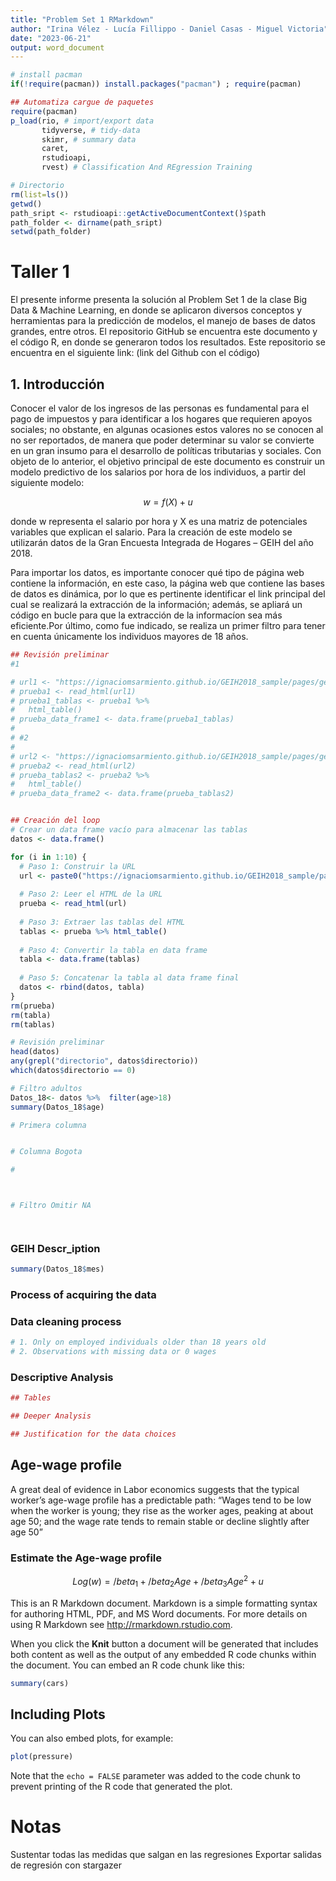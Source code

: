 ```yaml
---
title: "Problem Set 1 RMarkdown"
author: "Irina Vélez - Lucía Fillippo - Daniel Casas - Miguel Victoria"
date: "2023-06-21"
output: word_document
---
```

```r
# install pacman
if(!require(pacman)) install.packages("pacman") ; require(pacman)

## Automatiza cargue de paquetes
require(pacman)
p_load(rio, # import/export data
       tidyverse, # tidy-data
       skimr, # summary data
       caret,
       rstudioapi,
       rvest) # Classification And REgression Training
```

```r
# Directorio 
rm(list=ls())
getwd()
path_sript <- rstudioapi::getActiveDocumentContext()$path
path_folder <- dirname(path_sript)
setwd(path_folder)
```

# Taller 1

El presente informe presenta la solución al Problem Set 1 de la clase Big Data & Machine Learning, en donde se aplicaron diversos conceptos y herramientas para la predicción de modelos, el manejo de bases de datos grandes, entre otros. El repositorio GitHub se encuentra este documento y el código R, en donde se generaron todos los resultados. Este repositorio se encuentra en el siguiente link: (link del Github con el código)

## 1. Introducción

Conocer el valor de los ingresos de las personas es fundamental para el pago de impuestos y para identificar a los hogares que requieren apoyos sociales; no obstante, en algunas ocasiones estos valores no se conocen al no ser reportados, de manera que poder determinar su valor se convierte en un gran insumo para el desarrollo de políticas tributarias y sociales. Con objeto de lo anterior, el objetivo principal de este documento es construir un modelo predictivo de los salarios por hora de los individuos, a partir del siguiente modelo:


$$
w=f(X)+u
$$

donde w representa el salario por hora y X es una matriz de potenciales variables que explican el salario. Para la creación de este modelo se utilizarán datos de la Gran Encuesta Integrada de Hogares – GEIH del año 2018. 

Para importar los datos, es importante conocer qué tipo de página web contiene la información, en este caso, la página web que contiene las bases de datos es dinámica, por lo que es pertinente identificar el link principal del cual se realizará la extracción de la información; además, se apliará un código en bucle para que la extracción de la informacíon sea más eficiente.Por último, como fue indicado, se realiza un primer filtro para tener en cuenta únicamente los individuos mayores de 18 años.

```r
## Revisión preliminar
#1

# url1 <- "https://ignaciomsarmiento.github.io/GEIH2018_sample/pages/geih_page_1.html"
# prueba1 <- read_html(url1)
# prueba1_tablas <- prueba1 %>% 
#   html_table()
# prueba_data_frame1 <- data.frame(prueba1_tablas)
# 
# #2
# 
# url2 <- "https://ignaciomsarmiento.github.io/GEIH2018_sample/pages/geih_page_2.html"
# prueba2 <- read_html(url2)
# prueba_tablas2 <- prueba2 %>% 
#   html_table()
# prueba_data_frame2 <- data.frame(prueba_tablas2)


## Creación del loop
# Crear un data frame vacío para almacenar las tablas
datos <- data.frame()

for (i in 1:10) {
  # Paso 1: Construir la URL
  url <- paste0("https://ignaciomsarmiento.github.io/GEIH2018_sample/pages/geih_page_", i, ".html")
  
  # Paso 2: Leer el HTML de la URL
  prueba <- read_html(url)
  
  # Paso 3: Extraer las tablas del HTML
  tablas <- prueba %>% html_table()
  
  # Paso 4: Convertir la tabla en data frame
  tabla <- data.frame(tablas)
  
  # Paso 5: Concatenar la tabla al data frame final
  datos <- rbind(datos, tabla)
}
rm(prueba)
rm(tabla)
rm(tablas)

# Revisión preliminar
head(datos)
any(grepl("directorio", datos$directorio))
which(datos$directorio == 0)
```

```r
# Filtro adultos
Datos_18<- datos %>%  filter(age>18)
summary(Datos_18$age)

# Primera columna


# Columna Bogota

#



# Filtro Omitir NA




```


### GEIH Descr_iption
```r

summary(Datos_18$mes)

```

### Process of acquiring the data



### Data cleaning process

```r
# 1. Only on employed individuals older than 18 years old
# 2. Observations with missing data or 0 wages

```


### Descriptive Analysis

```r


 

## Tables

## Deeper Analysis

## Justification for the data choices


```

## Age-wage profile

A great deal of evidence in Labor economics suggests that the typical worker’s age-wage profile has a predictable path: “Wages tend to be low when the worker is young; they rise as the worker ages, peaking at about age 50; and the wage rate tends to remain stable or decline slightly after age 50”

###  Estimate the Age-wage profile
$$
Log(w)=/beta_1+/beta_2Age+/beta_3Age^2+u
$$





This is an R Markdown document. Markdown is a simple formatting syntax for authoring HTML, PDF, and MS Word documents. For more details on using R Markdown see <http://rmarkdown.rstudio.com>.

When you click the **Knit** button a document will be generated that includes both content as well as the output of any embedded R code chunks within the document. You can embed an R code chunk like this:

```r
summary(cars)
```

## Including Plots

You can also embed plots, for example:

```r
plot(pressure)
```

Note that the `echo = FALSE` parameter was added to the code chunk to prevent printing of the R code that generated the plot.


# Notas
Sustentar todas las medidas que salgan en las regresiones
Exportar salidas de regresión con stargazer